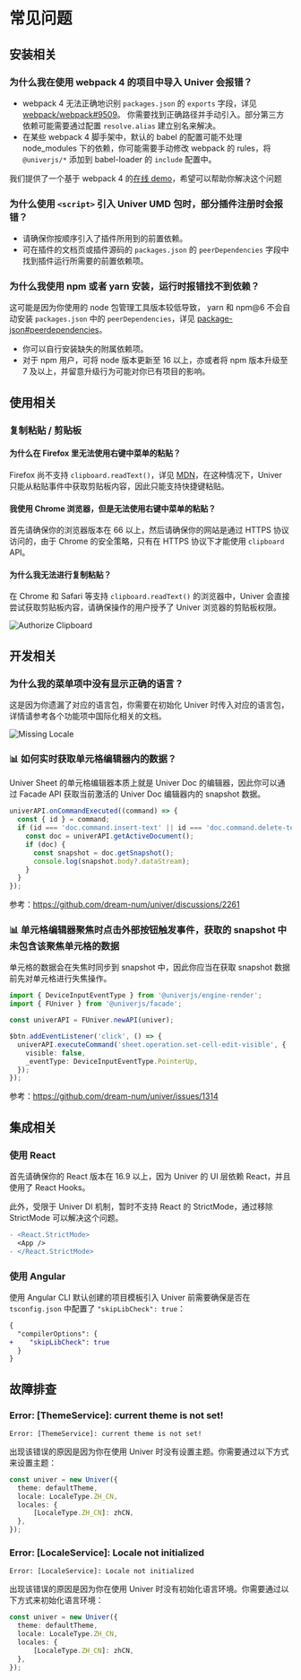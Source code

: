 
# 常见问题

<BadgeGroup values={[UniverTypes.GENERAL]} value={UniverTypes.GENERAL} />

## 安装相关

### 为什么我在使用 webpack 4 的项目中导入 Univer 会报错？

- webpack 4 无法正确地识别 `packages.json` 的 `exports` 字段，详见 [webpack/webpack#9509](https://github.com/webpack/webpack/issues/9509)。
你需要找到正确路径并手动引入。部分第三方依赖可能需要通过配置 `resolve.alias` 建立别名来解决。
- 在某些 webpack 4 脚手架中，默认的 babel 的配置可能不处理 node_modules 下的依赖，你可能需要手动修改 webpack 的 rules，将 `@univerjs/*` 添加到 babel-loader 的 `include` 配置中。

我们提供了一个基于 webpack 4 的[在线 demo](/playground?title=Webpack%204)，希望可以帮助你解决这个问题

### 为什么使用 `<script>` 引入 Univer UMD 包时，部分插件注册时会报错？

- 请确保你按顺序引入了插件所用到的前置依赖。
- 可在插件的文档页或插件源码的 `packages.json` 的 `peerDependencies` 字段中找到插件运行所需要的前置依赖项。

### 为什么我使用 npm 或者 yarn 安装，运行时报错找不到依赖？

这可能是因为你使用的 node 包管理工具版本较低导致， yarn 和 npm@6 不会自动安装 `packages.json` 中的 `peerDependencies`，详见 [package-json#peerdependencies](https://docs.npmjs.com/cli/v10/configuring-npm/package-json#peerdependencies)。

- 你可以自行安装缺失的附属依赖项。
- 对于 npm 用户，可将 node 版本更新至 16 以上，亦或者将 npm 版本升级至 7 及以上，并留意升级行为可能对你已有项目的影响。

## 使用相关

### 复制粘贴 / 剪贴板

#### 为什么在 Firefox 里无法使用右键中菜单的粘贴？

Firefox 尚不支持 `clipboard.readText()`，详见 [MDN](https://developer.mozilla.org/en-US/docs/Web/API/Clipboard/readText)，在这种情况下，Univer 只能从粘贴事件中获取剪贴板内容，因此只能支持快捷键粘贴。

#### 我使用 Chrome 浏览器，但是无法使用右键中菜单的粘贴？

首先请确保你的浏览器版本在 66 以上，然后请确保你的网站是通过 HTTPS 协议访问的，由于 Chrome 的安全策略，只有在 HTTPS 协议下才能使用 `clipboard` API。

#### 为什么我无法进行复制粘贴？

在 Chrome 和 Safari 等支持 `clipboard.readText()` 的浏览器中，Univer 会直接尝试获取剪贴板内容，请确保操作的用户授予了 Univer 浏览器的剪贴板权限。

<Image src={clipboardImg} alt="Authorize Clipboard" width={500} />

## 开发相关

### 为什么我的菜单项中没有显示正确的语言？

这是因为你遗漏了对应的语言包，你需要在初始化 Univer 时传入对应的语言包，详情请参考各个功能项中国际化相关的文档。

<Image src={missingLocaleImg} alt="Missing Locale" width={300} />

### 📊 如何实时获取单元格编辑器内的数据？

Univer Sheet 的单元格编辑器本质上就是 Univer Doc 的编辑器，因此你可以通过 Facade API 获取当前激活的 Univer Doc 编辑器内的 snapshot 数据。

```typescript
univerAPI.onCommandExecuted((command) => {
  const { id } = command;
  if (id === 'doc.command.insert-text' || id === 'doc.command.delete-text') {
    const doc = univerAPI.getActiveDocument();
    if (doc) {
      const snapshot = doc.getSnapshot();
      console.log(snapshot.body?.dataStream);
    }
  }
});
```

参考：https://github.com/dream-num/univer/discussions/2261

### 📊 单元格编辑器聚焦时点击外部按钮触发事件，获取的 snapshot 中未包含该聚焦单元格的数据

单元格的数据会在失焦时同步到 snapshot 中，因此你应当在获取 snapshot 数据前先对单元格进行失焦操作。

```typescript
import { DeviceInputEventType } from '@univerjs/engine-render';
import { FUniver } from '@univerjs/facade';

const univerAPI = FUniver.newAPI(univer);

$btn.addEventListener('click', () => {
  univerAPI.executeCommand('sheet.operation.set-cell-edit-visible', {
    visible: false,
    _eventType: DeviceInputEventType.PointerUp,
  });
});
```

参考：https://github.com/dream-num/univer/issues/1314

## 集成相关

### 使用 React

首先请确保你的 React 版本在 16.9 以上，因为 Univer 的 UI 层依赖 React，并且使用了 React Hooks。

此外，受限于 Univer DI 机制，暂时不支持 React 的 StrictMode，通过移除 StrictMode 可以解决这个问题。

```diff
- <React.StrictMode>
  <App />
- </React.StrictMode>
```

### 使用 Angular

使用 Angular CLI 默认创建的项目模板引入 Univer 前需要确保是否在 `tsconfig.json` 中配置了 `"skipLibCheck": true`：

```diff
{
  "compilerOptions": {
+    "skipLibCheck": true
  }
}
```

## 故障排查

### Error: [ThemeService]: current theme is not set!

```
Error: [ThemeService]: current theme is not set!
```

出现该错误的原因是因为你在使用 Univer 时没有设置主题。你需要通过以下方式来设置主题：

```typescript {2}
const univer = new Univer({
  theme: defaultTheme,
  locale: LocaleType.ZH_CN,
  locales: {
      [LocaleType.ZH_CN]: zhCN,
  },
});
```

### Error: [LocaleService]: Locale not initialized

```
Error: [LocaleService]: Locale not initialized
```

出现该错误的原因是因为你在使用 Univer 时没有初始化语言环境。你需要通过以下方式来初始化语言环境：

```typescript {3-6}
const univer = new Univer({
  theme: defaultTheme,
  locale: LocaleType.ZH_CN,
  locales: {
      [LocaleType.ZH_CN]: zhCN,
  },
});
```
